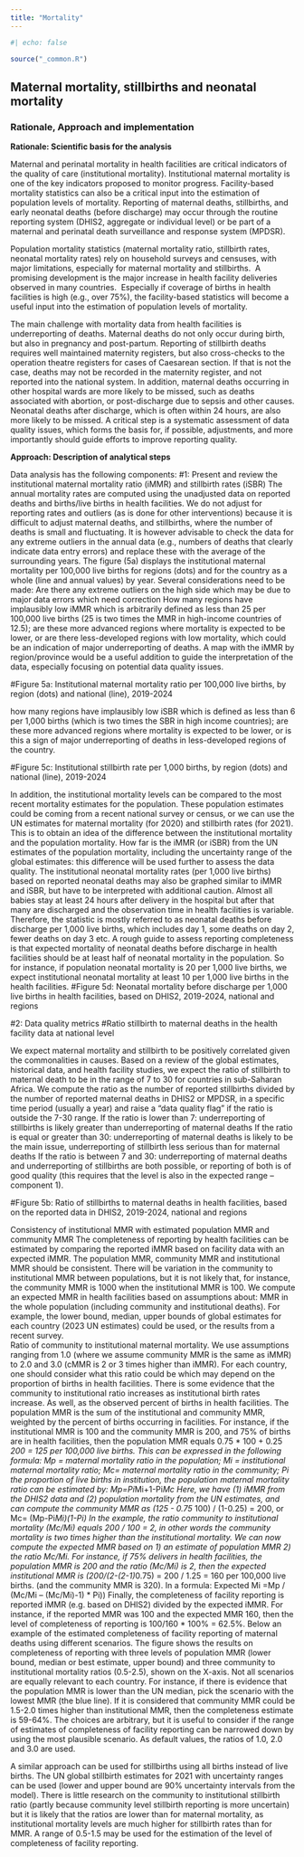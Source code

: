 ```yaml
---
title: "Mortality"
---
```


```r
#| echo: false

source("_common.R") 
```

## Maternal mortality, stillbirths and neonatal mortality

### Rationale, Approach and implementation

**Rationale: Scientific basis for the analysis**

Maternal and perinatal mortality in health facilities are critical indicators of the quality of care (institutional mortality). Institutional maternal mortality is one of the key indicators proposed to monitor progress. Facility-based mortality statistics can also be a critical input into the estimation of population levels of mortality. Reporting of maternal deaths, stillbirths, and early neonatal deaths (before discharge) may occur through the routine reporting system (DHIS2, aggregate or individual level) or be part of a maternal and perinatal death surveillance and response system (MPDSR). 

Population mortality statistics (maternal mortality ratio, stillbirth rates, neonatal mortality rates) rely on household surveys and censuses, with major limitations, especially for maternal mortality and stillbirths.  A promising development is the major increase in health facility deliveries observed in many countries.  Especially if coverage of births in health facilities is high (e.g., over 75%), the facility-based statistics will become a useful input into the estimation of population levels of mortality.

The main challenge with mortality data from health facilities is underreporting of deaths. Maternal deaths do not only occur during birth, but also in pregnancy and post-partum. Reporting of stillbirth deaths requires well maintained maternity registers, but also cross-checks to the operation theatre registers for cases of Caesarean section. If that is not the case, deaths may not be recorded in the maternity register, and not reported into the national system. In addition, maternal deaths occurring in other hospital wards are more likely to be missed, such as deaths associated with abortion, or post-discharge due to sepsis and other causes. Neonatal deaths after discharge, which is often within 24 hours, are also more likely to be missed. A critical step is a systematic assessment of data quality issues, which forms the basis for, if possible, adjustments, and more importantly should guide efforts to improve reporting quality. 

**Approach: Description of analytical steps**

Data analysis has the following components: #1: Present and review the institutional maternal mortality ratio (iMMR) and stillbirth rates (iSBR) The annual mortality rates are computed using the unadjusted data on reported deaths and births/live births in health facilities. We do not adjust for reporting rates and outliers (as is done for other interventions) because it is difficult to adjust maternal deaths, and stillbirths, where the number of deaths is small and fluctuating. It is however advisable to check the data for any extreme outliers in the annual data (e.g., numbers of deaths that clearly indicate data entry errors) and replace these with the average of the surrounding years. The figure (5a) displays the institutional maternal mortality per 100,000 live births for regions (dots) and for the country as a whole (line and annual values) by year. Several considerations need to be made: Are there any extreme outliers on the high side which may be due to major data errors which need correction How many regions have implausibly low iMMR which is arbitrarily defined as less than 25 per 100,000 live births (25 is two times the MMR in high-income countries of 12.5); are these more advanced regions where mortality is expected to be lower, or are there less-developed regions with low mortality, which could be an indication of major underreporting of deaths. A map with the iMMR by region/province would be a useful addition to guide the interpretation of the data, especially focusing on potential data quality issues.

#Figure 5a: Institutional maternal mortality ratio per 100,000 live births, by region (dots) and national (line), 2019-2024

how many regions have implausibly low iSBR which is defined as less than 6 per 1,000 births (which is two times the SBR in high income countries); are these more advanced regions where mortality is expected to be lower, or is this a sign of major underreporting of deaths in less-developed regions of the country.

#Figure 5c: Institutional stillbirth rate per 1,000 births, by region (dots) and national (line), 2019-2024

In addition, the institutional mortality levels can be compared to the most recent mortality estimates for the population. These population estimates could be coming from a recent national survey or census, or we can use the UN estimates for maternal mortality (for 2020) and stillbirth rates (for 2021). This is to obtain an idea of the difference between the institutional mortality and the population mortality. How far is the iMMR (or iSBR) from the UN estimates of the population mortality, including the uncertainty range of the global estimates: this difference will be used further to assess the data quality. The institutional neonatal mortality rates (per 1,000 live births) based on reported neonatal deaths may also be graphed similar to iMMR and iSBR, but have to be interpreted with additional caution. Almost all babies stay at least 24 hours after delivery in the hospital but after that many are discharged and the observation time in health facilities is variable. Therefore, the statistic is mostly referred to as neonatal deaths before discharge per 1,000 live births, which includes day 1, some deaths on day 2, fewer deaths on day 3 etc. A rough guide to assess reporting completeness is that expected mortality of neonatal deaths before discharge in health facilities should be at least half of neonatal mortality in the population. So for instance, if population neonatal mortality is 20 per 1,000 live births, we expect institutional neonatal mortality at least 10 per 1,000 live births in the health facilities. #Figure 5d: Neonatal mortality before discharge per 1,000 live births in health facilities, based on DHIS2, 2019-2024, national and regions

#2: Data quality metrics #Ratio stillbirth to maternal deaths in the health facility data at national level

We expect maternal mortality and stillbirth to be positively correlated given the commonalities in causes. Based on a review of the global estimates, historical data, and health facility studies, we expect the ratio of stillbirth to maternal death to be in the range of 7 to 30 for countries in sub-Saharan Africa. We compute the ratio as the number of reported stillbirths divided by the number of reported maternal deaths in DHIS2 or MPDSR, in a specific time period (usually a year) and raise a “data quality flag” if the ratio is outside the 7-30 range. If the ratio is lower than 7: underreporting of stillbirths is likely greater than underreporting of maternal deaths If the ratio is equal or greater than 30: underreporting of maternal deaths is likely to be the main issue, underreporting of stillbirth less serious than for maternal deaths If the ratio is between 7 and 30: underreporting of maternal deaths and underreporting of stillbirths are both possible, or reporting of both is of good quality (this requires that the level is also in the expected range – component 1).

#Figure 5b: Ratio of stillbirths to maternal deaths in health facilities, based on the reported data in DHIS2, 2019-2024, national and regions

Consistency of institutional MMR with estimated population MMR and community MMR The completeness of reporting by health facilities can be estimated by comparing the reported iMMR based on facility data with an expected iMMR. The population MMR, community MMR and institutional MMR should be consistent. There will be variation in the community to institutional MMR between populations, but it is not likely that, for instance, the community MMR is 1000 when the institutional MMR is 100. We compute an expected MMR in health facilities based on assumptions about: MMR in the whole population (including community and institutional deaths). For example, the lower bound, median, upper bounds of global estimates for each country (2023 UN estimates) could be used, or the results from a recent survey.\
Ratio of community to institutional maternal mortality. We use assumptions ranging from 1.0 (where we assume community MMR is the same as iMMR) to 2.0 and 3.0 (cMMR is 2 or 3 times higher than iMMR). For each country, one should consider what this ratio could be which may depend on the proportion of births in health facilities. There is some evidence that the community to institutional ratio increases as institutional birth rates increase. As well, as the observed percent of births in health facilities. The population MMR is the sum of the institutional and community MMR, weighted by the percent of births occurring in facilities. For instance, if the institutional MMR is 100 and the community MMR is 200, and 75% of births are in health facilities, then the population MMR equals 0.75 \* 100 + 0.25 *200 = 125 per 100,000 live births. This can be expressed in the following formula: Mp = maternal mortality ratio in the population; Mi = institutional maternal mortality ratio; Mc= maternal mortality ratio in the community; Pi the proportion of live births in institution, the population maternal mortality ratio can be estimated by: Mp=Pi*Mi+1-Pi*Mc Here, we have (1) iMMR from the DHIS2 data and (2) population mortality from the UN estimates, and can compute the community MMR as (125 - 0.75* 100) / (1-0.25) = 200, or Mc= (Mp-Pi*Mi)(1-Pi) In the example, the ratio community to institutional mortality (Mc/Mi) equals 200 / 100 = 2, in other words the community mortality is two times higher than the institutional mortality. We can now compute the expected MMR based on 1) an estimate of population MMR 2) the ratio Mc/Mi. For instance, if 75% delivers in health facilities, the population MMR is 200 and the ratio (Mc/Mi) is 2, then the expected institutional MMR is (200/(2-(2-1)*0.75) = 200 / 1.25 = 160 per 100,000 live births. (and the community MMR is 320). In a formula: Expected Mi =Mp / (Mc/Mi – (Mc/Mi)-1) \* Pi)) Finally, the completeness of facility reporting is reported iMMR (e.g. based on DHIS2) divided by the expected iMMR. For instance, if the reported MMR was 100 and the expected MMR 160, then the level of completeness of reporting is 100/160 \* 100% = 62.5%. Below an example of the estimated completeness of facility reporting of maternal deaths using different scenarios. The figure shows the results on completeness of reporting with three levels of population MMR (lower bound, median or best estimate, upper bound) and three community to institutional mortality ratios (0.5-2.5), shown on the X-axis. Not all scenarios are equally relevant to each country. For instance, if there is evidence that the population MMR is lower than the UN median, pick the scenario with the lowest MMR (the blue line). If it is considered that community MMR could be 1.5-2.0 times higher than institutional MMR, then the completeness estimate is 59-64%. The choices are arbitrary, but it is useful to consider if the range of estimates of completeness of facility reporting can be narrowed down by using the most plausible scenario. As default values, the ratios of 1.0, 2.0 and 3.0 are used.

A similar approach can be used for stillbirths using all births instead of live births. The UN global stillbirth estimates for 2021 with uncertainty ranges can be used (lower and upper bound are 90% uncertainty intervals from the model). There is little research on the community to institutional stillbirth ratio (partly because community level stillbirth reporting is more uncertain) but it is likely that the ratios are lower than for maternal mortality, as institutional mortality levels are much higher for stillbirth rates than for MMR. A range of 0.5-1.5 may be used for the estimation of the level of completeness of facility reporting.

